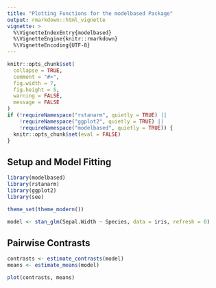 ```yaml
---
title: "Plotting Functions for the modelbased Package"
output: rmarkdown::html_vignette
vignette: >
  %\VignetteIndexEntry{modelbased}
  %\VignetteEngine{knitr::rmarkdown}
  %\VignetteEncoding{UTF-8}
---
```


```r
knitr::opts_chunk$set(
  collapse = TRUE,
  comment = "#>",
  fig.width = 7, 
  fig.height = 5,
  warning = FALSE,
  message = FALSE
)
if (!requireNamespace("rstanarm", quietly = TRUE) ||
    !requireNamespace("ggplot2", quietly = TRUE) ||
    !requireNamespace("modelbased", quietly = TRUE)) {
  knitr::opts_chunk$set(eval = FALSE)
}
```

## Setup and Model Fitting

```r
library(modelbased)
library(rstanarm)
library(ggplot2)
library(see)

theme_set(theme_modern())

model <- stan_glm(Sepal.Width ~ Species, data = iris, refresh = 0)
```

## Pairwise Contrasts

```r
contrasts <- estimate_contrasts(model)
means <- estimate_means(model)

plot(contrasts, means)
```
